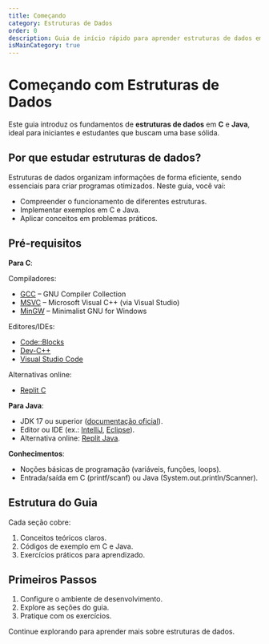 ```yaml
---
title: Começando
category: Estruturas de Dados
order: 0
description: Guia de início rápido para aprender estruturas de dados em C e Java.
isMainCategory: true
---
```


# Começando com Estruturas de Dados

Este guia introduz os fundamentos de **estruturas de dados** em **C** e **Java**, ideal para iniciantes e estudantes que buscam uma base sólida.

## Por que estudar estruturas de dados?

Estruturas de dados organizam informações de forma eficiente, sendo essenciais para criar programas otimizados. Neste guia, você vai:
- Compreender o funcionamento de diferentes estruturas.
- Implementar exemplos em C e Java.
- Aplicar conceitos em problemas práticos.

## Pré-requisitos

**Para C**:

Compiladores:
  - [GCC](https://gcc.gnu.org/) – GNU Compiler Collection
  - [MSVC](https://learn.microsoft.com/pt-br/cpp/windows/latest-supported-vc-redist?view=msvc-170) – Microsoft Visual C++ (via Visual Studio)
  - [MinGW](https://www.mingw-w64.org/) – Minimalist GNU for Windows

Editores/IDEs:
  - [Code::Blocks](http://www.codeblocks.org/)
  - [Dev-C++](https://www.bloodshed.net/)
  - [Visual Studio Code](https://code.visualstudio.com/)

Alternativas online:
- [Replit C](https://replit.com/languages/c)

**Para Java**:
- JDK 17 ou superior ([documentação oficial](https://www.oracle.com/java/technologies/javase/jdk17-archive-downloads.html)).
- Editor ou IDE (ex.: [IntelliJ](https://www.jetbrains.com/idea/), [Eclipse](https://eclipseide.org/)).
- Alternativa online: [Replit Java](https://replit.com/languages/java10).

**Conhecimentos**:
- Noções básicas de programação (variáveis, funções, loops).
- Entrada/saída em C (printf/scanf) ou Java (System.out.println/Scanner).

## Estrutura do Guia

Cada seção cobre:
1. Conceitos teóricos claros.
2. Códigos de exemplo em C e Java.
3. Exercícios práticos para aprendizado.

## Primeiros Passos

1. Configure o ambiente de desenvolvimento.
2. Explore as seções do guia.
3. Pratique com os exercícios.

Continue explorando para aprender mais sobre estruturas de dados.
